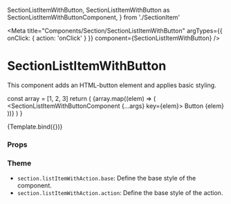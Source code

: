   SectionListItemWithButton,
  SectionListItemWithButton as SectionListItemWithButtonComponent,
} from './SectionItem'

<Meta
  title="Components/Section/SectionListItemWithButton"
  argTypes={{ onClick: { action: 'onClick' } }}
  component={SectionListItemWithButton}
/>

# SectionListItemWithButton

This component adds an HTML-button element and applies basic styling.

  const array = [1, 2, 3]
  return (
    <SectionContentList>
      {array.map((elem) => (
        <SectionListItemWithButtonComponent {...args} key={elem}>
          Button {elem}
        </SectionListItemWithButtonComponent>
      ))}
    </SectionContentList>
  )
}

<Canvas>
  <Story name="Default">{Template.bind({})}</Story>
</Canvas>

### Props

<ArgsTable story="Default" />

### Theme

- `section.listItemWithAction.base`: Define the base style of the component.
- `section.listItemWithAction.action`: Define the base style of the action.
